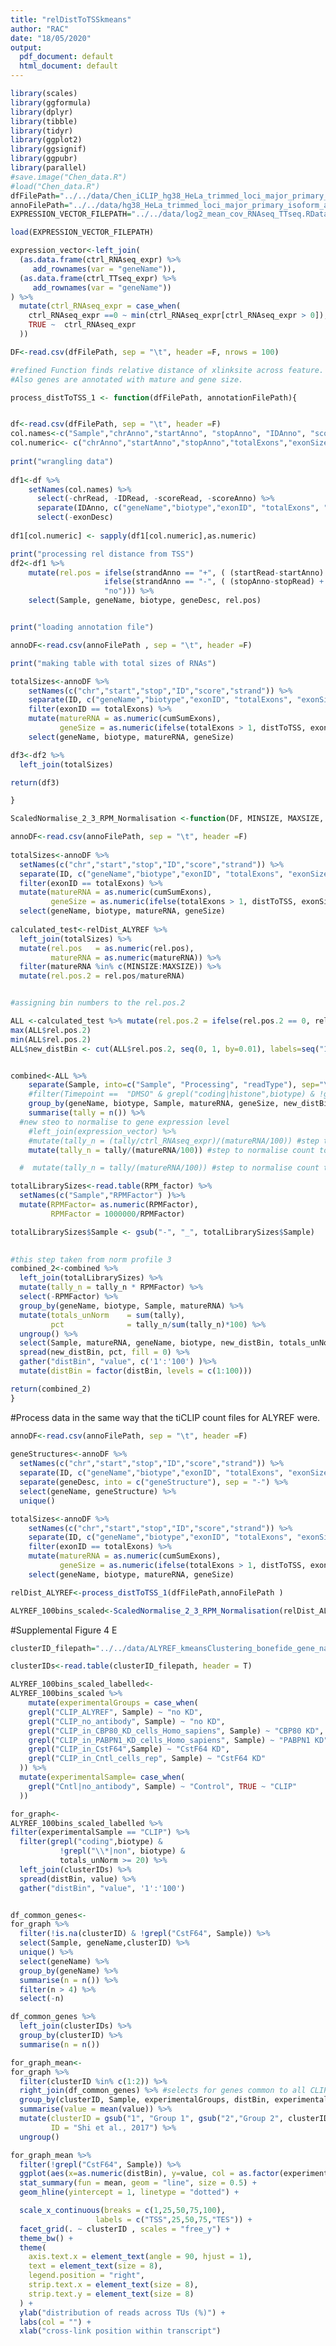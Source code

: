 ```yaml
---
title: "relDistToTSSkmeans"
author: "RAC"
date: "18/05/2020"
output:
  pdf_document: default
  html_document: default
---
```



```r
library(scales)
library(ggformula)
library(dplyr)
library(tibble)
library(tidyr)
library(ggplot2)
library(ggsignif)
library(ggpubr)
library(parallel)
#save.image("Chen_data.R")
#load("Chen_data.R")
dfFilePath="../../data/Chen_iCLIP_hg38_HeLa_trimmed_loci_major_primary_isoform_annotated.exonNumber.sizeRange.TotalExonNumber.DistFromTSS.relDistToTSS.count"
annoFilePath="../../data/hg38_HeLa_trimmed_loci_major_primary_isoform_annotated.exonNumber.sizeRange.TotalExonNumber.DistFromTSS.relDistToTSS.bed"
EXPRESSION_VECTOR_FILEPATH="../../data/log2_mean_cov_RNAseq_TTseq.RData"

load(EXPRESSION_VECTOR_FILEPATH)

expression_vector<-left_join( 
  (as.data.frame(ctrl_RNAseq_expr) %>% 
     add_rownames(var = "geneName")),
  (as.data.frame(ctrl_TTseq_expr) %>% 
     add_rownames(var = "geneName"))
) %>% 
  mutate(ctrl_RNAseq_expr = case_when(
    ctrl_RNAseq_expr ==0 ~ min(ctrl_RNAseq_expr[ctrl_RNAseq_expr > 0]), 
    TRUE ~  ctrl_RNAseq_expr
  ))

DF<-read.csv(dfFilePath, sep = "\t", header =F, nrows = 100)
```

```r
#refined Function finds relative distance of xlinksite across feature. RNA split into 20 bins in total. 
#Also genes are annotated with mature and gene size. 

process_distToTSS_1 <- function(dfFilePath, annotationFilePath){


df<-read.csv(dfFilePath, sep = "\t", header =F)
col.names<-c("Sample","chrAnno","startAnno", "stopAnno", "IDAnno", "scoreAnno", "strandAnno","chrRead","startRead","stopRead","IDRead","scoreRead","strandRead")
col.numeric<- c("chrAnno","startAnno","stopAnno","totalExons","exonSize","cumSumExons","distToTSS","startRead","stopRead")
  
print("wrangling data")
  
df1<-df %>%
    setNames(col.names) %>%
      select(-chrRead, -IDRead, -scoreRead, -scoreAnno) %>%
      separate(IDAnno, c("geneName","biotype","exonID", "totalExons", "exonSize","cumSumExons", "distToTSS", "exonDesc","geneDesc"), sep =":::") %>%
      select(-exonDesc)
  
df1[col.numeric] <- sapply(df1[col.numeric],as.numeric)

print("processing rel distance from TSS")
df2<-df1 %>% 
    mutate(rel.pos = ifelse(strandAnno == "+", ( (startRead-startAnno) + (cumSumExons-exonSize) ), 
                     ifelse(strandAnno == "-", ( (stopAnno-stopRead) + (cumSumExons-exonSize) ),
                     "no"))) %>%
    select(Sample, geneName, biotype, geneDesc, rel.pos)


print("loading annotation file")

annoDF<-read.csv(annoFilePath , sep = "\t", header =F)

print("making table with total sizes of RNAs")

totalSizes<-annoDF %>%
    setNames(c("chr","start","stop","ID","score","strand")) %>%
    separate(ID, c("geneName","biotype","exonID", "totalExons", "exonSize","cumSumExons", "distToTSS", "exonDesc","geneDesc"), sep =":::") %>%
    filter(exonID == totalExons) %>%
    mutate(matureRNA = as.numeric(cumSumExons),
           geneSize = as.numeric(ifelse(totalExons > 1, distToTSS, exonSize))) %>%
    select(geneName, biotype, matureRNA, geneSize)

df3<-df2 %>%
  left_join(totalSizes)

return(df3)

}
```

```r
ScaledNormalise_2_3_RPM_Normalisation <-function(DF, MINSIZE, MAXSIZE, RPM_factor){

annoDF<-read.csv(annoFilePath, sep = "\t", header =F)  
  
totalSizes<-annoDF %>%
  setNames(c("chr","start","stop","ID","score","strand")) %>%
  separate(ID, c("geneName","biotype","exonID", "totalExons", "exonSize","cumSumExons", "distToTSS", "exonDesc","geneDesc"), sep =":::") %>%
  filter(exonID == totalExons) %>%
  mutate(matureRNA = as.numeric(cumSumExons),
         geneSize = as.numeric(ifelse(totalExons > 1, distToTSS, exonSize))) %>%
  select(geneName, biotype, matureRNA, geneSize)
  
calculated_test<-relDist_ALYREF %>%
  left_join(totalSizes) %>%
  mutate(rel.pos   = as.numeric(rel.pos),
         matureRNA = as.numeric(matureRNA)) %>%
  filter(matureRNA %in% c(MINSIZE:MAXSIZE)) %>%
  mutate(rel.pos.2 = rel.pos/matureRNA)


#assigning bin numbers to the rel.pos.2

ALL <-calculated_test %>% mutate(rel.pos.2 = ifelse(rel.pos.2 == 0, rel.pos.2 + 0.0000001, rel.pos.2))
max(ALL$rel.pos.2)
min(ALL$rel.pos.2)
ALL$new_distBin <- cut(ALL$rel.pos.2, seq(0, 1, by=0.01), labels=seq("1", "100", by = 1 ) ) 


combined<-ALL %>%
    separate(Sample, into=c("Sample", "Processing", "readType"), sep="\\.") %>%
    #filter(Timepoint ==  "DMSO" & grepl("coding|histone",biotype) & !grepl("\\*|non", biotype)) %>%
    group_by(geneName, biotype, Sample, matureRNA, geneSize, new_distBin) %>%
    summarise(tally = n()) %>%
  #new steo to normalise to gene expression level
    #left_join(expression_vector) %>% 
    #mutate(tally_n = (tally/ctrl_RNAseq_expr)/(matureRNA/100)) #step to normalise count to bin size. 
    mutate(tally_n = tally/(matureRNA/100)) #step to normalise count to bin size. 

  #  mutate(tally_n = tally/(matureRNA/100)) #step to normalise count to bin size. 

totalLibrarySizes<-read.table(RPM_factor) %>%
  setNames(c("Sample","RPMFactor") )%>%
  mutate(RPMFactor= as.numeric(RPMFactor),
         RPMFactor = 1000000/RPMFactor)

totalLibrarySizes$Sample <- gsub("-", "_", totalLibrarySizes$Sample)

  
#this step taken from norm profile 3
combined_2<-combined %>%    
  left_join(totalLibrarySizes) %>%
  mutate(tally_n = tally_n * RPMFactor) %>%
  select(-RPMFactor) %>%
  group_by(geneName, biotype, Sample, matureRNA) %>%
  mutate(totals_unNorm    = sum(tally), 
         pct              = tally_n/sum(tally_n)*100) %>%
  ungroup() %>%
  select(Sample, matureRNA, geneName, biotype, new_distBin, totals_unNorm, pct) %>%
  spread(new_distBin, pct, fill = 0) %>%
  gather("distBin", "value", c('1':'100') )%>%
  mutate(distBin = factor(distBin, levels = c(1:100)))

return(combined_2)
}
```




#Process data in the same way that the tiCLIP count files for ALYREF were. 

```r
annoDF<-read.csv(annoFilePath, sep = "\t", header =F)  
  
geneStructures<-annoDF %>%
  setNames(c("chr","start","stop","ID","score","strand")) %>%
  separate(ID, c("geneName","biotype","exonID", "totalExons", "exonSize","cumSumExons", "distToTSS", "exonDesc","geneDesc"), sep =":::") %>% 
  separate(geneDesc, into = c("geneStructure"), sep = "-") %>% 
  select(geneName, geneStructure) %>% 
  unique()

totalSizes<-annoDF %>%
    setNames(c("chr","start","stop","ID","score","strand")) %>%
    separate(ID, c("geneName","biotype","exonID", "totalExons", "exonSize","cumSumExons", "distToTSS", "exonDesc","geneDesc"), sep =":::") %>%
    filter(exonID == totalExons) %>%
    mutate(matureRNA = as.numeric(cumSumExons),
           geneSize = as.numeric(ifelse(totalExons > 1, distToTSS, exonSize))) %>%
    select(geneName, biotype, matureRNA, geneSize)

relDist_ALYREF<-process_distToTSS_1(dfFilePath,annoFilePath )

ALYREF_100bins_scaled<-ScaledNormalise_2_3_RPM_Normalisation(relDist_ALYREF,200,100000, "../../data/Chen_iCLIP_mapped_reads.tab")

```

#Supplemental Figure 4 E
```r
clusterID_filepath="../../data/ALYREF_kmeansClustering_bonefide_gene_namelist.tab"

clusterIDs<-read.table(clusterID_filepath, header = T)

ALYREF_100bins_scaled_labelled<-
ALYREF_100bins_scaled %>%  
    mutate(experimentalGroups = case_when(
    grepl("CLIP_ALYREF", Sample) ~ "no KD",
    grepl("CLIP_no_antibody", Sample) ~ "no KD",
    grepl("CLIP_in_CBP80_KD_cells_Homo_sapiens", Sample) ~ "CBP80 KD",
    grepl("CLIP_in_PABPN1_KD_cells_Homo_sapiens", Sample) ~ "PABPN1 KD",
    grepl("CLIP_in_CstF64",Sample) ~ "CstF64 KD",
    grepl("CLIP_in_Cntl_cells_rep", Sample) ~ "CstF64 KD"
  )) %>% 
  mutate(experimentalSample= case_when(
    grepl("Cntl|no_antibody", Sample) ~ "Control", TRUE ~ "CLIP"
  ))

for_graph<-
ALYREF_100bins_scaled_labelled %>% 
filter(experimentalSample == "CLIP") %>%
  filter(grepl("coding",biotype) & 
           !grepl("\\*|non", biotype) &
           totals_unNorm >= 20) %>%
  left_join(clusterIDs) %>% 
  spread(distBin, value) %>%
  gather("distBin", "value", '1':'100')


df_common_genes<-
for_graph %>% 
  filter(!is.na(clusterID) & !grepl("CstF64", Sample)) %>% 
  select(Sample, geneName,clusterID) %>% 
  unique() %>% 
  select(geneName) %>%
  group_by(geneName) %>% 
  summarise(n = n()) %>% 
  filter(n > 4) %>% 
  select(-n)

df_common_genes %>% 
  left_join(clusterIDs) %>% 
  group_by(clusterID) %>% 
  summarise(n = n())

for_graph_mean<-
for_graph %>% 
  filter(clusterID %in% c(1:2)) %>%
  right_join(df_common_genes) %>% #selects for genes common to all CLIPs
  group_by(clusterID, Sample, experimentalGroups, distBin, experimentalSample) %>% 
  summarise(value = mean(value)) %>%
  mutate(clusterID = gsub("1", "Group 1", gsub("2","Group 2", clusterID )),
         ID = "Shi et al., 2017") %>% 
  ungroup()

for_graph_mean %>% 
  filter(!grepl("CstF64", Sample)) %>%
  ggplot(aes(x=as.numeric(distBin), y=value, col = as.factor(experimentalGroups), group = experimentalGroups)) +
  stat_summary(fun = mean, geom = "line", size = 0.5) +
  geom_hline(yintercept = 1, linetype = "dotted") + 

  scale_x_continuous(breaks = c(1,25,50,75,100),
                   labels = c("TSS",25,50,75,"TES")) +
  facet_grid(. ~ clusterID , scales = "free_y") + 
  theme_bw() +
  theme(
    axis.text.x = element_text(angle = 90, hjust = 1),
    text = element_text(size = 8),
    legend.position = "right",
    strip.text.x = element_text(size = 8),
    strip.text.y = element_text(size = 8)
  ) +
  ylab("distribution of reads across TUs (%)") + 
  labs(col = "") + 
  xlab("cross-link position within transcript") 



```
